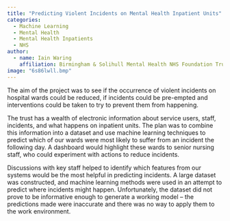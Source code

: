 ```yaml
---
title: "Predicting Violent Incidents on Mental Health Inpatient Units"
categories:
  - Machine Learning
  - Mental Health
  - Mental Health Inpatients
  - NHS
author:
  - name: Iain Waring
    affiliation: Birmingham & Solihull Mental Health NHS Foundation Trust
image: "6s86lwll.bmp"
---
```


The aim of the project was to see if the occurrence of violent incidents on hospital wards could be reduced, if incidents could be pre-empted and interventions could be taken to try to prevent them from happening.

The trust has a wealth of electronic information about service users, staff, incidents, and what happens on inpatient units. The plan was to combine this information into a dataset and use machine learning techniques to predict which of our wards were most likely to suffer from an incident the following day. A dashboard would highlight these wards to senior nursing staff, who could experiment with actions to reduce incidents.

Discussions with key staff helped to identify which features from our systems would be the most helpful in predicting incidents.  A large dataset was constructed, and machine learning methods were used in an attempt to predict where incidents might happen. Unfortunately, the dataset did not prove to be informative enough to generate a working model – the predictions made were inaccurate and there was no way to apply them to the work environment.

